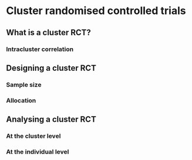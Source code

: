 # Cluster randomised controlled trials {#cluster-rct}

## What is a cluster RCT?

### Intracluster correlation


## Designing a cluster RCT

### Sample size

### Allocation

## Analysing a cluster RCT

### At the cluster level

### At the individual level

